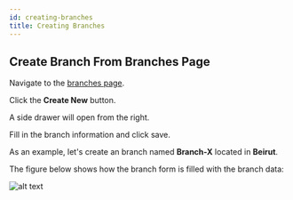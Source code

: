 ```yaml
---
id: creating-branches
title: Creating Branches
---
```


## Create Branch From Branches Page

Navigate to the [branches page](https://parceltracer.app/branches).

Click the **Create New** button.

A side drawer will open from the right.

Fill in the branch information and click save.

As an example, let's create an branch named **Branch-X** located in **Beirut**.

The figure below shows how the branch form is filled with the branch data:

![alt text](./media/create-branch-form.png)

